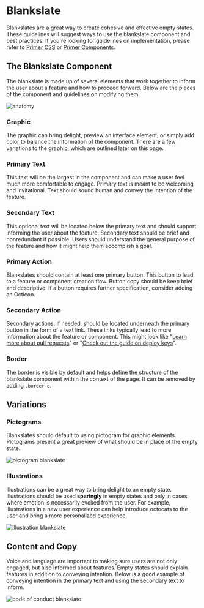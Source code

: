 

# Blankslate
Blankslates are a great way to create cohesive and effective empty states. These guidelines will suggest ways to use the blankslate component and best practices. If you're looking for guidelines on implementation, please refer to [Primer CSS](https://primer.style/css/components/blankslate) or [Primer Components](https://primer.style/components).

## The Blankslate Component
The blankslate is made up of several elements that work together to inform the user about a feature and how to proceed forward. Below are the pieces of the component and guidelines on modifying them.

![anatomy](https://user-images.githubusercontent.com/6846673/62644438-f3066f80-b8fe-11e9-8e4b-e8af1cac0e58.png)

### Graphic
The graphic can bring delight, preview an interface element, or simply add color to balance the information of the component. There are a few variations to the graphic, which are outlined later on this page.

### Primary Text
This text will be the largest in the component and can make a user feel much more comfortable to engage. Primary text is meant to be welcoming and invitational. Text should sound human and convey the intention of the feature.

### Secondary Text
This optional text will be located below the primary text and should support informing the user about the feature. Secondary text should be brief and nonredundant if possible. Users should understand the general purpose of the feature and how it might help them accomplish a goal.

### Primary Action
Blankslates should contain at least one primary button. This button to lead to a feature or component creation flow. Button copy should be keep brief and descriptive. If a button requires further specification, consider adding an Octicon.

### Secondary Action
Secondary actions, if needed, should be located underneath the primary button in the form of a text link. These links typically lead to more information about the feature or component. This might look like "[Learn more about pull requests](https://help.github.com/en/articles/about-pull-requests)" or "[Check out the guide on deploy keys](https://developer.github.com/v3/guides/managing-deploy-keys/)".

### Border
The border is visible by default and helps define the structure of the blankslate component within the context of the page. It can be removed by adding `.border-o`.

## Variations
### Pictograms
Blankslates should default to using pictogram for graphic elements. Pictograms present a great preview of what should be in place of the empty state.

![pictogram blankslate](https://user-images.githubusercontent.com/6846673/62644441-f39f0600-b8fe-11e9-93da-30aeb0437606.png)

### Illustrations
Illustrations can be a great way to bring delight to an empty state. Illustrations should be used **sparingly** in empty states and only in cases where emotion is necessarily evoked from the user. For example, illustrations in a new user experience can help introduce octocats to the user and bring a more personalized experience.

![illustration blankslate](https://user-images.githubusercontent.com/6846673/62645137-796f8100-b900-11e9-9309-39b1f323a5eb.png)

## Content and Copy
Voice and language are important to making sure users are not only engaged, but also informed about features. Empty states should explain features in addition to conveying intention. Below is a good example of conveying intention in the primary text and using the secondary text to inform.

![code of conduct blankslate](https://user-images.githubusercontent.com/6846673/62644439-f39f0600-b8fe-11e9-9b38-6c75d8f95128.png)
